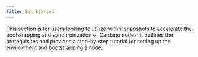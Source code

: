 ```yaml
---
title: Get Started
---
```



This section is for users looking to utilize Mithril snapshots to accelerate the bootstrapping and synchronization of Cardano nodes. It outlines the prerequisites and provides a step-by-step tutorial for setting up the environment and bootstrapping a node.

<DocCardList />

